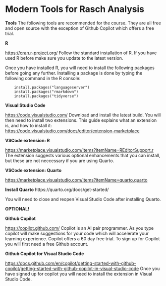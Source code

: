 # Modern Tools for Rasch Analysis
**Tools**
The following tools are recommended for the course. They are all free and open source with the exception of Github Copilot which offers a free trial.

**R**

<https://cran.r-project.org/>
Follow the standard installation of R. If you have used R before make sure you update to the latest version.

Once you have installed R, you will need to install the following packages before going any further. Installing a package is done by typing the following command in the R console:

```
    install.packages("languageserver")
    install.packages("rmarkdown")
    install.packages("tidyverse")
```

**Visual Studio Code**

<https://code.visualstudio.com/>
Download and install the latest build. You will then need to install two extensions. This guide explains what an extension is, and how to install it: <https://code.visualstudio.com/docs/editor/extension-marketplace>

**VSCode extension: R**

<https://marketplace.visualstudio.com/items?itemName=REditorSupport.r>
The extension suggests various optional enhancements that you can install, but these are not neccessary if you are using Quarto.

**VSCode extension: Quarto**

<https://marketplace.visualstudio.com/items?itemName=quarto.quarto>

**Install Quarto**
https://quarto.org/docs/get-started/

You will need to close and reopen Visual Studio Code after installing Quarto.

**OPTIONAL!**

**Github Copilot**

<https://copilot.github.com/>
Copilot is an AI pair programmer. As you type copilot will make suggestions for your code which will accelerate your learning experience. Copilot offers a 60 day free trial. To sign up for Copilot you will first need a free Github account.

**Github Copilot for Visual Studio Code**

<https://docs.github.com/en/copilot/getting-started-with-github-copilot/getting-started-with-github-copilot-in-visual-studio-code>
Once you have signed up for copilot you will need to install the extension in Visual Studio Code.


